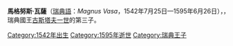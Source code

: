 {{Infobox royalty
| name        = 馬格努斯·瓦薩
| title       = 東約特蘭公爵
| image       = Magnus of Sweden (1542) c 1580.jpg
| birth_date  = {{birth date|1542|7|25|df=y}}
| birth_place = [[斯德哥爾摩|斯德哥爾摩]]
| death_date  = {{death date and age|1595|6|26|1542|7|25|df=y}}
| death_place = {{link-sv|坑斯布羅|Kungsbro}}
| house       = [[瓦薩王朝|瓦薩王朝]]
| father      = [[古斯塔夫·瓦萨|古斯塔夫一世·瓦薩]]
| mother      = [[瑪格麗塔·埃里克斯多塔|瑪格麗塔·埃里克斯多塔]]
}}

'''馬格努斯·瓦薩'''（[[瑞典語|瑞典語]]：''Magnus Vasa''，1542年7月25日—1595年6月26日），{{le|東約特蘭公爵|List of dukes and duchesses of Östergötland}}，瑞典國王[[古斯塔夫·瓦萨|古斯塔夫一世]]的第三子。

{{bio-stub}}
[[Category:1542年出生|Category:1542年出生]]
[[Category:1595年逝世|Category:1595年逝世]]
[[Category:瑞典王子|Category:瑞典王子]]